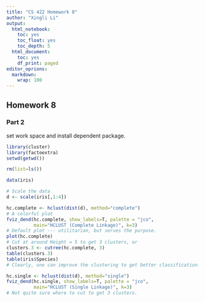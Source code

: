 ```yaml
---
title: "CS 422 Homework 8"
author: "Xingli Li"
output:
  html_notebook: 
    toc: yes
    toc_float: yes
    toc_depth: 5
  html_document:
    toc: yes
    df_print: paged
editor_oprions:
  markdown:
    wrap: 100
---
```


## Homework 8

### Part 2

set work space and install dependent package.

```r
library(cluster)
library(factoextra)
setwd(getwd())
```

```r
rm(list=ls())

data(iris)

# Scale the data
d <- scale(iris[,1:4])

hc.complete <- hclust(dist(d), method="complete")
# A colorful plot
fviz_dend(hc.complete, show_labels=T, palette = "jco",
          main="HCLUST (Complete Linkage)", k=3)
# Default plot --- utilitarian, but serves the purpose.
plot(hc.complete)
# Cut at around Height = 5 to get 3 clusters, or
clusters.3 <- cutree(hc.complete, 3)
table(clusters.3)
table(iris$Species)
# Clearly, one can improve the clustering to get better classification.

hc.single <- hclust(dist(d), method="single")
fviz_dend(hc.single, show_labels=T, palette = "jco",
          main="HCLUST (Single Linkage)", k=3)
# Not quite sure where to cut to get 3 clusters.
```
